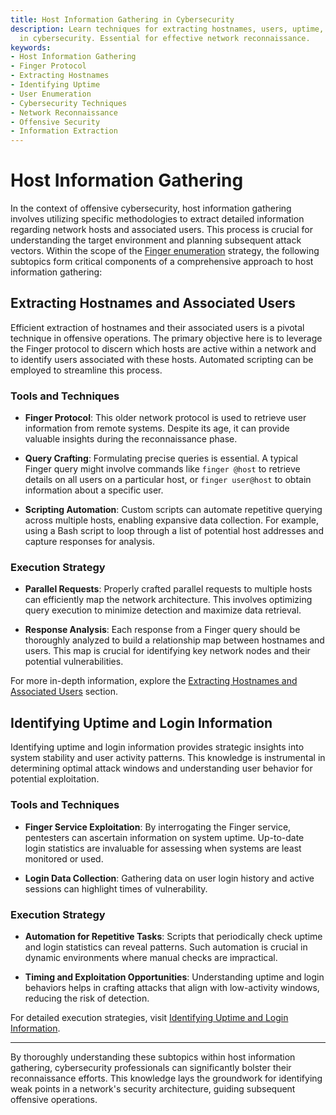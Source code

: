 ```yaml
---
title: Host Information Gathering in Cybersecurity
description: Learn techniques for extracting hostnames, users, uptime, and login info
  in cybersecurity. Essential for effective network reconnaissance.
keywords:
- Host Information Gathering
- Finger Protocol
- Extracting Hostnames
- Identifying Uptime
- User Enumeration
- Cybersecurity Techniques
- Network Reconnaissance
- Offensive Security
- Information Extraction
---
```


# Host Information Gathering

In the context of offensive cybersecurity, host information gathering involves utilizing specific methodologies to extract detailed information regarding network hosts and associated users. This process is crucial for understanding the target environment and planning subsequent attack vectors. Within the scope of the [Finger enumeration](./) strategy, the following subtopics form critical components of a comprehensive approach to host information gathering:

## Extracting Hostnames and Associated Users

Efficient extraction of hostnames and their associated users is a pivotal technique in offensive operations. The primary objective here is to leverage the Finger protocol to discern which hosts are active within a network and to identify users associated with these hosts. Automated scripting can be employed to streamline this process.

### Tools and Techniques

- **Finger Protocol**: This older network protocol is used to retrieve user information from remote systems. Despite its age, it can provide valuable insights during the reconnaissance phase.
  
- **Query Crafting**: Formulating precise queries is essential. A typical Finger query might involve commands like `finger @host` to retrieve details on all users on a particular host, or `finger user@host` to obtain information about a specific user.

- **Scripting Automation**: Custom scripts can automate repetitive querying across multiple hosts, enabling expansive data collection. For example, using a Bash script to loop through a list of potential host addresses and capture responses for analysis.

### Execution Strategy

- **Parallel Requests**: Properly crafted parallel requests to multiple hosts can efficiently map the network architecture. This involves optimizing query execution to minimize detection and maximize data retrieval.

- **Response Analysis**: Each response from a Finger query should be thoroughly analyzed to build a relationship map between hostnames and users. This map is crucial for identifying key network nodes and their potential vulnerabilities.

For more in-depth information, explore the [Extracting Hostnames and Associated Users](./extracting_hostnames_and_associated_users) section.

## Identifying Uptime and Login Information

Identifying uptime and login information provides strategic insights into system stability and user activity patterns. This knowledge is instrumental in determining optimal attack windows and understanding user behavior for potential exploitation.

### Tools and Techniques

- **Finger Service Exploitation**: By interrogating the Finger service, pentesters can ascertain information on system uptime. Up-to-date login statistics are invaluable for assessing when systems are least monitored or used.

- **Login Data Collection**: Gathering data on user login history and active sessions can highlight times of vulnerability.

### Execution Strategy

- **Automation for Repetitive Tasks**: Scripts that periodically check uptime and login statistics can reveal patterns. Such automation is crucial in dynamic environments where manual checks are impractical.

- **Timing and Exploitation Opportunities**: Understanding uptime and login behaviors helps in crafting attacks that align with low-activity windows, reducing the risk of detection.

For detailed execution strategies, visit [Identifying Uptime and Login Information](./identifying_uptime_and_login_information).

---

By thoroughly understanding these subtopics within host information gathering, cybersecurity professionals can significantly bolster their reconnaissance efforts. This knowledge lays the groundwork for identifying weak points in a network's security architecture, guiding subsequent offensive operations.
